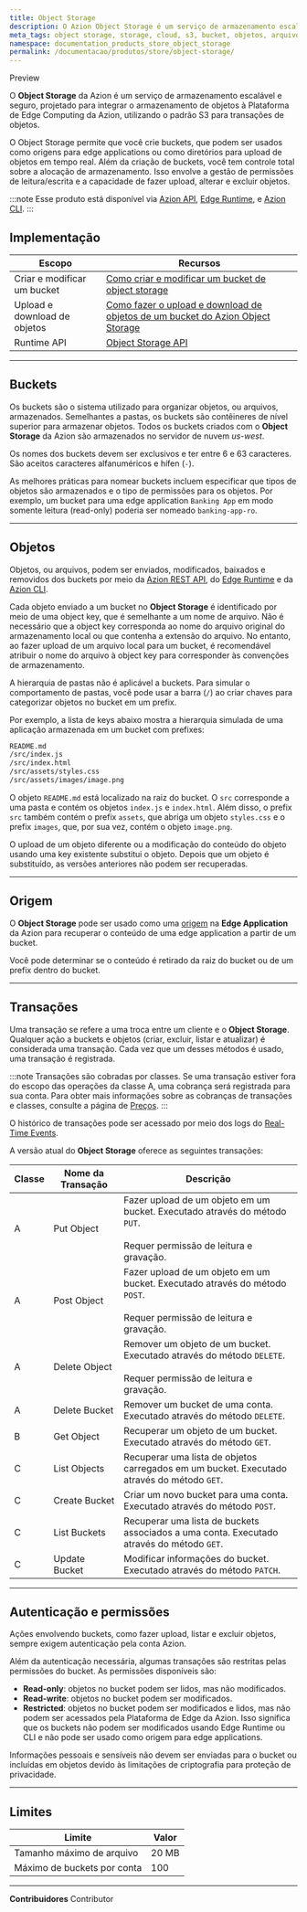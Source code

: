 ```yaml
---
title: Object Storage
description: O Azion Object Storage é um serviço de armazenamento escalável e seguro projetado para integrar o armazenamento de objetos com a Plataforma de Edge Computing da Azion usando o padrão S3.
meta_tags: object storage, storage, cloud, s3, bucket, objetos, arquivos, armazenamento, file storage
namespace: documentation_products_store_object_storage
permalink: /documentacao/produtos/store/object-storage/
---
```



<Badge variant="accent">
  Preview
</Badge>

O **Object Storage** da Azion é um serviço de armazenamento escalável e seguro, projetado para integrar o armazenamento de objetos à Plataforma de Edge Computing da Azion, utilizando o padrão S3 para transações de objetos. 

O Object Storage permite que você crie buckets, que podem ser usados como origens para edge applications ou como diretórios para upload de objetos em tempo real. Além da criação de buckets, você tem controle total sobre a alocação de armazenamento. Isso envolve a gestão de permissões de leitura/escrita e a capacidade de fazer upload, alterar e excluir objetos.

:::note
Esse produto está disponível via [Azion API](https://api.azion.com), [Edge Runtime](/pt-br/documentacao/produtos/edge-application/edge-functions/runtime/visao-geral/), e [Azion CLI](/pt-br/documentacao/produtos/azion-cli/visao-geral/).
:::

## Implementação

| Escopo | Recursos |
| --- | --- |
| Criar e modificar um bucket | [Como criar e modificar um bucket de object storage](/pt-br/documentacao/produtos/guias/como-criar-e-modificar-um-bucket/) |
| Upload e download de objetos | [Como fazer o upload e download de objetos de um bucket do Azion Object Storage](/pt-br/documentacao/produtos/guias/como-fazer-upload-e-download-de-objetos-do-bucket/) |
| Runtime API | [Object Storage API](/pt-br/documentacao/devtools/runtime/api-reference/storage/) |

---

## Buckets

Os buckets são o sistema utilizado para organizar objetos, ou arquivos, armazenados. Semelhantes a pastas, os buckets são contêineres de nível superior para armazenar objetos. Todos os buckets criados com o **Object Storage** da Azion são armazenados no servidor de nuvem *us-west*.

Os nomes dos buckets devem ser exclusivos e ter entre 6 e 63 caracteres. São aceitos caracteres alfanuméricos e hífen (`-`). 

As melhores práticas para nomear buckets incluem especificar que tipos de objetos são armazenados e o tipo de permissões para os objetos. Por exemplo, um bucket para uma edge application `Banking App` em modo somente leitura (read-only) poderia ser nomeado `banking-app-ro`.

---

## Objetos

Objetos, ou arquivos, podem ser enviados, modificados, baixados e removidos dos buckets por meio da [Azion REST API](https://api.azion.com), do [Edge Runtime](/pt-br/documentacao/produtos/edge-application/edge-functions/runtime/visao-geral/) e da [Azion CLI](/pt-br/documentacao/produtos/azion-cli/visao-geral/).

Cada objeto enviado a um bucket no **Object Storage** é identificado por meio de uma object key, que é semelhante a um nome de arquivo. Não é necessário que a object key corresponda ao nome do arquivo original do armazenamento local ou que contenha a extensão do arquivo. No entanto, ao fazer upload de um arquivo local para um bucket, é recomendável atribuir o nome do arquivo à object key para corresponder às convenções de armazenamento.

A hierarquia de pastas não é aplicável a buckets. Para simular o comportamento de pastas, você pode usar a barra (`/`) ao criar chaves para categorizar objetos no bucket em um prefix.

Por exemplo, a lista de keys abaixo mostra a hierarquia simulada de uma aplicação armazenada em um bucket com prefixes:

```bash
README.md
/src/index.js
/src/index.html
/src/assets/styles.css
/src/assets/images/image.png
```

O objeto `README.md` está localizado na raiz do bucket. O  `src` corresponde a uma pasta e contém os objetos `index.js` e `index.html`. Além disso, o prefix `src` também contém o prefix `assets`, que abriga um objeto `styles.css` e o prefix `images`, que, por sua vez, contém o objeto `image.png`.

O upload de um objeto diferente ou a modificação do conteúdo do objeto usando uma key existente substitui o objeto. Depois que um objeto é substituído, as versões anteriores não podem ser recuperadas.

---

## Origem

O **Object Storage** pode ser usado como uma [origem](/pt-br/documentacao/produtos/edge-application/origins/#object-storage) na **Edge Application** da Azion para recuperar o conteúdo de uma edge application a partir de um bucket.

Você pode determinar se o conteúdo é retirado da raiz do bucket ou de um prefix dentro do bucket.

---

## Transações

Uma transação se refere a uma troca entre um cliente e o **Object Storage**. Qualquer ação a buckets e objetos (criar, excluir, listar e atualizar) é considerada uma transação. Cada vez que um desses métodos é usado, uma transação é registrada.

:::note
Transações são cobradas por classes. Se uma transação estiver fora do escopo das operações da classe A, uma cobrança será registrada para sua conta. Para obter mais informações sobre as cobranças de transações e classes, consulte a página de [Preços](https://www.azion.com/en/pricing/).
:::

O histórico de transações pode ser acessado por meio dos logs do [Real-Time Events](/pt-br/documentacao/produtos/real-time-events/).

A versão atual do **Object Storage** oferece as seguintes transações:

| Classe | Nome da Transação | Descrição |
| --- | --- | --- |
| A | Put Object | Fazer upload de um objeto em um bucket. Executado através do método `PUT`. <br></br>Requer permissão de leitura e gravação. |
| A | Post Object | Fazer upload de um objeto em um bucket. Executado através do método `POST`. <br></br>Requer permissão de leitura e gravação. |
| A | Delete Object | Remover um objeto de um bucket. Executado através do método `DELETE`. <br></br>Requer permissão de leitura e gravação. |
| A | Delete Bucket | Remover um bucket de uma conta. Executado através do método `DELETE`. |
| B | Get Object | Recuperar um objeto de um bucket. Executado através do método `GET`. |
| C | List Objects | Recuperar uma lista de objetos carregados em um bucket. Executado através do método `GET`. |
| C | Create Bucket | Criar um novo bucket para uma conta. Executado através do método `POST`. |
| C | List Buckets | Recuperar uma lista de buckets associados a uma conta. Executado através do método `GET`. |
| C | Update Bucket | Modificar informações do bucket. Executado através do método `PATCH`. |

---

## Autenticação e permissões

Ações envolvendo buckets, como fazer upload, listar e excluir objetos, sempre exigem autenticação pela conta Azion.  

Além da autenticação necessária, algumas transações são restritas pelas permissões do bucket. As permissões disponíveis são:

- **Read-only**: objetos no bucket podem ser lidos, mas não modificados.
- **Read-write**: objetos no bucket podem ser modificados.
- **Restricted**: objetos no bucket podem ser modificados e lidos, mas não podem ser acessados pela Plataforma de Edge da Azion. Isso significa que os buckets não podem ser modificados usando Edge Runtime ou CLI e não pode ser usado como origem para edge applications.

Informações pessoais e sensíveis não devem ser enviadas para o bucket ou incluídas em objetos devido às limitações de criptografia para proteção de privacidade.

---

## Limites

| Limite | Valor | 
| --- | --- | 
| Tamanho máximo de arquivo | 20 MB |
| Máximo de buckets por conta | 100 |

---


**Contribuidores** <ContributorList>Contributor</ContributorList>

